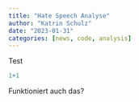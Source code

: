 ```yaml
---
title: "Hate Speech Analyse"
author: "Katrin Schulz"
date: "2023-01-31"
categories: [news, code, analysis]
---
```




Test

```r
1+1
```

Funktioniert auch das?